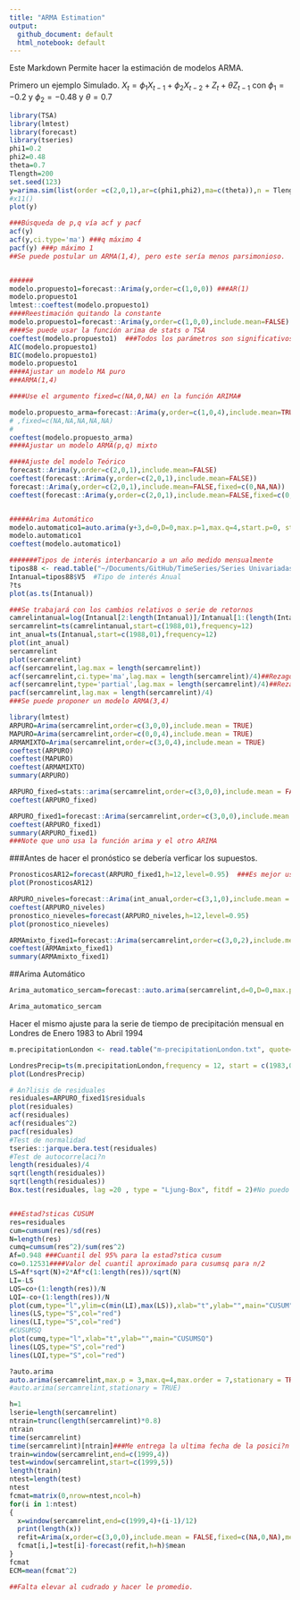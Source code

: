 ```yaml
---
title: "ARMA Estimation"
output:
  github_document: default
  html_notebook: default
---
```


Este Markdown Permite hacer la estimación de modelos ARMA.

Primero un ejemplo Simulado. $X_t=\phi_{1}X_{t-1}+\phi_{2}X_{t-2}+Z_t+\theta Z_{t-1}$ con $\phi_{1}=-0.2$ y $\phi_2=-0.48$ y $\theta=0.7$

```r
library(TSA)
library(lmtest)
library(forecast)
library(tseries)
phi1=0.2
phi2=0.48
theta=0.7
Tlength=200
set.seed(123)
y=arima.sim(list(order =c(2,0,1),ar=c(phi1,phi2),ma=c(theta)),n = Tlength)
#x11()
plot(y)

###Búsqueda de p,q vía acf y pacf
acf(y)
acf(y,ci.type='ma') ###q máximo 4
pacf(y) ###p máximo 1
##Se puede postular un ARMA(1,4), pero este sería menos parsimonioso.


######
modelo.propuesto1=forecast::Arima(y,order=c(1,0,0)) ###AR(1)
modelo.propuesto1
lmtest::coeftest(modelo.propuesto1)
####Reestimación quitando la constante
modelo.propuesto1=forecast::Arima(y,order=c(1,0,0),include.mean=FALSE) ###AR(1)
####Se puede usar la función arima de stats o TSA
coeftest(modelo.propuesto1)  ###Todos los parámetros son significativos
AIC(modelo.propuesto1)
BIC(modelo.propuesto1)
modelo.propuesto1
####Ajustar un modelo MA puro
###ARMA(1,4)

####Use el argumento fixed=c(NA,0,NA) en la función ARIMA#

modelo.propuesto_arma=forecast::Arima(y,order=c(1,0,4),include.mean=TRUE )
# ,fixed=c(NA,NA,NA,NA,NA) 
#
coeftest(modelo.propuesto_arma)
####Ajustar un modelo ARMA(p,q) mixto

####Ajuste del modelo Teórico
forecast::Arima(y,order=c(2,0,1),include.mean=FALSE)
coeftest(forecast::Arima(y,order=c(2,0,1),include.mean=FALSE))
forecast::Arima(y,order=c(2,0,1),include.mean=FALSE,fixed=c(0,NA,NA))
coeftest(forecast::Arima(y,order=c(2,0,1),include.mean=FALSE,fixed=c(0,NA,NA)))


#####Arima Automático
modelo.automatico1=auto.arima(y+3,d=0,D=0,max.p=1,max.q=4,start.p=0, start.q=0,seasonal=FALSE,max.order=5,stationary=TRUE,ic="aicc",stepwise=FALSE,allowmean = TRUE)  ###Se propuso un modelo ARMA(1,4), aunque varios coeficientes no son significativo
modelo.automatico1
coeftest(modelo.automatico1)
```

```r

#######Tipos de interés interbancario a un año medido mensualmente
tipos88 <- read.table("~/Documents/GitHub/TimeSeries/Series Univariadas/R/Estimación ARMA/tipos88.dat", quote="\"", comment.char="")
Intanual=tipos88$V5  #Tipo de interés Anual
?ts
plot(as.ts(Intanual))

```

```r
###Se trabajará con los cambios relativos o serie de retornos
camrelintanual=log(Intanual[2:length(Intanual)]/Intanual[1:(length(Intanual)-1)])
sercamrelint=ts(camrelintanual,start=c(1988,01),frequency=12)
int_anual=ts(Intanual,start=c(1988,01),frequency=12)
plot(int_anual)
sercamrelint
plot(sercamrelint)
acf(sercamrelint,lag.max = length(sercamrelint))
acf(sercamrelint,ci.type='ma',lag.max = length(sercamrelint)/4)##Rezago máximo q=4
acf(sercamrelint,type='partial',lag.max = length(sercamrelint)/4)##Rezago máximo p=3
pacf(sercamrelint,lag.max = length(sercamrelint)/4)
###Se puede proponer un modelo ARMA(3,4)

```

```r
library(lmtest)
ARPURO=Arima(sercamrelint,order=c(3,0,0),include.mean = TRUE)
MAPURO=Arima(sercamrelint,order=c(0,0,4),include.mean = TRUE)
ARMAMIXTO=Arima(sercamrelint,order=c(3,0,4),include.mean = TRUE)
coeftest(ARPURO)
coeftest(MAPURO)
coeftest(ARMAMIXTO)
summary(ARPURO)
```

```r
ARPURO_fixed=stats::arima(sercamrelint,order=c(3,0,0),include.mean = FALSE,fixed=c(NA,0,NA),method = c("CSS-ML"))
coeftest(ARPURO_fixed)  

ARPURO_fixed1=forecast::Arima(sercamrelint,order=c(3,0,0),include.mean = FALSE,fixed=c(NA,0,NA),method = c("CSS-ML"))
coeftest(ARPURO_fixed1)
summary(ARPURO_fixed1)
###Note que uno usa la función arima y el otro ARIMA
```

###Antes de hacer el pronóstico se debería verficar los supuestos.

```r
PronosticosAR12=forecast(ARPURO_fixed1,h=12,level=0.95)  ###Es mejor usar el objeto de la función Arima.
plot(PronosticosAR12)
```

```r
ARPURO_niveles=forecast::Arima(int_anual,order=c(3,1,0),include.mean = FALSE,method = c("CSS-ML"),lambda = 0,fixed=c(NA,0,NA))
coeftest(ARPURO_niveles)
pronostico_nieveles=forecast(ARPURO_niveles,h=12,level=0.95)
plot(pronostico_nieveles)
```

```r
ARMAmixto_fixed1=forecast::Arima(sercamrelint,order=c(3,0,2),include.mean = FALSE,method = c("CSS-ML")) #,fixed=c(NA,NA,NA,NA,NA,0,0)
coeftest(ARMAmixto_fixed1)
summary(ARMAmixto_fixed1)
```

##Arima Automático

```r
Arima_automatico_sercam=forecast::auto.arima(sercamrelint,d=0,D=0,max.p=4,max.q=4,start.p=0, start.q=0,seasonal=FALSE,max.order=8,stationary=TRUE,ic="bic",stepwise=FALSE,allowmean = TRUE) 

Arima_automatico_sercam 
```

Hacer el mismo ajuste para la serie de tiempo de precipitación mensual en Londres de Enero 1983 to Abril 1994

```r
m.precipitationLondon <- read.table("m-precipitationLondon.txt", quote="\"", comment.char="")

LondresPrecip=ts(m.precipitationLondon,frequency = 12, start = c(1983,01))
plot(LondresPrecip)
```

```r
# An?lisis de residuales
residuales=ARPURO_fixed1$residuals
plot(residuales)
acf(residuales)
acf(residuales^2)
pacf(residuales)
#Test de normalidad
tseries::jarque.bera.test(residuales)
#Test de autocorrelaci?n
length(residuales)/4
sqrt(length(residuales))
sqrt(length(residuales))
Box.test(residuales, lag =20 , type = "Ljung-Box", fitdf = 2)#No puedo Rechazar la hipótesis de no autocorrelación!


###Estad?sticas CUSUM
res=residuales
cum=cumsum(res)/sd(res)
N=length(res)
cumq=cumsum(res^2)/sum(res^2)
Af=0.948 ###Cuantil del 95% para la estad?stica cusum
co=0.12531####Valor del cuantil aproximado para cusumsq para n/2
LS=Af*sqrt(N)+2*Af*c(1:length(res))/sqrt(N)
LI=-LS
LQS=co+(1:length(res))/N
LQI=-co+(1:length(res))/N
plot(cum,type="l",ylim=c(min(LI),max(LS)),xlab="t",ylab="",main="CUSUM")
lines(LS,type="S",col="red")
lines(LI,type="S",col="red")
#CUSUMSQ
plot(cumq,type="l",xlab="t",ylab="",main="CUSUMSQ")                      
lines(LQS,type="S",col="red")                                                                           
lines(LQI,type="S",col="red")
```

```r
?auto.arima
auto.arima(sercamrelint,max.p = 3,max.q=4,max.order = 7,stationary = TRUE,seasonal = FALSE,stepwise = FALSE,ic='bic')
#auto.arima(sercamrelint,stationary = TRUE)
```

```r
h=1
lserie=length(sercamrelint)
ntrain=trunc(length(sercamrelint)*0.8)
ntrain
time(sercamrelint)
time(sercamrelint)[ntrain]###Me entrega la ultima fecha de la posici?n ntrain
train=window(sercamrelint,end=c(1999,4))
test=window(sercamrelint,start=c(1999,5))
length(train)
ntest=length(test)
ntest
fcmat=matrix(0,nrow=ntest,ncol=h)
for(i in 1:ntest)
{
  x=window(sercamrelint,end=c(1999,4)+(i-1)/12)
  print(length(x))
  refit=Arima(x,order=c(3,0,0),include.mean = FALSE,fixed=c(NA,0,NA),method = c("CSS-ML"))
  fcmat[i,]=test[i]-forecast(refit,h=h)$mean
}
fcmat
ECM=mean(fcmat^2)

##Falta elevar al cudrado y hacer le promedio.
```
